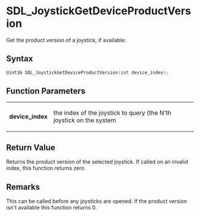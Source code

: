 = SDL_JoystickGetDeviceProductVersion =

Get the product version of a joystick, if available.

== Syntax ==

<syntaxhighlight lang='c'>
Uint16 SDL_JoystickGetDeviceProductVersion(int device_index);
</syntaxhighlight>

== Function Parameters ==

{|
|'''device_index'''
|the index of the joystick to query (the N'th joystick on the system
|}

== Return Value ==

Returns the product version of the selected joystick. If called on an
invalid index, this function returns zero



== Remarks ==

This can be called before any joysticks are opened. If the product version
isn't available this function returns 0.


